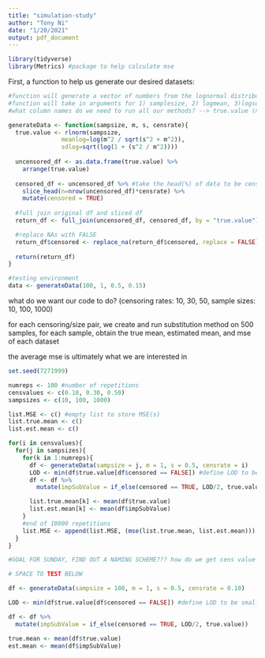 ```yaml
---
title: "simulation-study"
author: "Tony Ni"
date: "1/20/2021"
output: pdf_document
---
```


```r
library(tidyverse)
library(Metrics) #package to help calculate mse
```


First, a function to help us generate our desired datasets:

```r
#function will generate a vector of numbers from the lognormal distribution and censor them at the given rate
#function will take in arguments for 1) samplesize, 2) logmean, 3)logsd
#what column names do we need to run all our methods? --> true.value (numeric), below (boolean)

generateData <- function(sampsize, m, s, censrate){
  true.value <- rlnorm(sampsize, 
               meanlog=log(m^2 / sqrt(s^2 + m^2)),
               sdlog=sqrt(log(1 + (s^2 / m^2))))
  
  uncensored_df <- as.data.frame(true.value) %>%
    arrange(true.value)
  
  censored_df <- uncensored_df %>% #take the head(%) of data to be censored
    slice_head(n=nrow(uncensored_df)*censrate) %>%
    mutate(censored = TRUE)
  
  #full join original df and sliced df
  return_df <- full_join(uncensored_df, censored_df, by = "true.value")

  #replace NAs with FALSE
  return_df$censored <- replace_na(return_df$censored, replace = FALSE)
  
  return(return_df)
}
```


```r
#testing environment
data <- generateData(100, 1, 0.5, 0.15)
```

what do we want our code to do? (censoring rates: 10, 30, 50, sample sizes: 10, 100, 1000)

for each censoring/size pair, we create and run substitution method on 500 samples, for each sample, obtain the true mean, estimated mean, and mse of each dataset

the average mse is ultimately what we are interested in

```r
set.seed(7271999)

numreps <- 100 #number of repetitions
censvalues <- c(0.10, 0.30, 0.50)
sampsizes <- c(10, 100, 1000)

list.MSE <- c() #empty list to store MSE(s)
list.true.mean <- c()
list.est.mean <- c()

for(i in censvalues){
  for(j in sampsizes){
    for(k in 1:numreps){
      df <- generateData(sampsize = j, m = 1, s = 0.5, censrate = i)
      LOD <- min(df$true.value[df$censored == FALSE]) #define LOD to be smallest, uncensored value
      df <- df %>%
        mutate(impSubValue = if_else(censored == TRUE, LOD/2, true.value))

      list.true.mean[k] <- mean(df$true.value)
      list.est.mean[k] <- mean(df$impSubValue)
    }
    #end of 10000 repetitions
    list.MSE <- append(list.MSE, (mse(list.true.mean, list.est.mean))) #need to store this somewhere, a vector?
  }
}

#GOAL FOR SUNDAY, FIND OUT A NAMING SCHEME??? how do we get cens value and samp size into columns with mse values?

# SPACE TO TEST BELOW

df <- generateData(sampsize = 100, m = 1, s = 0.5, censrate = 0.10)

LOD <- min(df$true.value[df$censored == FALSE]) #define LOD to be smallest, uncensored value

df <- df %>%
  mutate(impSubValue = if_else(censored == TRUE, LOD/2, true.value))

true.mean <- mean(df$true.value)
est.mean <- mean(df$impSubValue)


```




